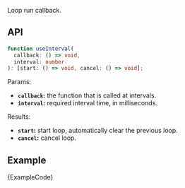 
Loop run callback.

## API

```ts
function useInterval(
  callback: () => void,
  interval: number
): [start: () => void, cancel: () => void];
```

Params:

- **`callback`:** the function that is called at intervals.
- **`interval`:** required interval time, in milliseconds.

Results:

- **`start`:** start loop, automatically clear the previous loop.
- **`cancel`:** cancel loop.

## Example

<ExampleBlock>
  <Example />
</ExampleBlock>
<CodeBlock language="tsx">{ExampleCode}</CodeBlock>
